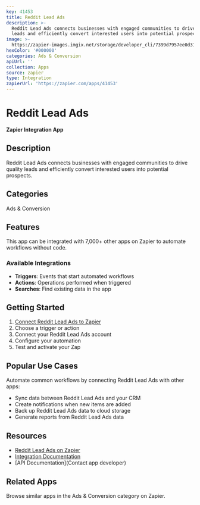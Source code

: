```yaml
---
key: 41453
title: Reddit Lead Ads
description: >-
  Reddit Lead Ads connects businesses with engaged communities to drive quality
  leads and efficiently convert interested users into potential prospects.
image: >-
  https://zapier-images.imgix.net/storage/developer_cli/7399d7957ee0d31df429527304392175.png?auto=format%2Ccompress&ixlib=python-3.0.0&q=50
hexColor: '#000000'
categories: Ads & Conversion
apiUrl: ''
collection: Apps
source: zapier
type: Integration
zapierUrl: 'https://zapier.com/apps/41453'
---
```

# Reddit Lead Ads

**Zapier Integration App**

## Description

Reddit Lead Ads connects businesses with engaged communities to drive quality leads and efficiently convert interested users into potential prospects.

## Categories

Ads & Conversion

## Features

This app can be integrated with 7,000+ other apps on Zapier to automate workflows without code.

### Available Integrations

- **Triggers**: Events that start automated workflows
- **Actions**: Operations performed when triggered
- **Searches**: Find existing data in the app

## Getting Started

1. [Connect Reddit Lead Ads to Zapier](https://zapier.com/apps/41453)
2. Choose a trigger or action
3. Connect your Reddit Lead Ads account
4. Configure your automation
5. Test and activate your Zap

## Popular Use Cases

Automate common workflows by connecting Reddit Lead Ads with other apps:

- Sync data between Reddit Lead Ads and your CRM
- Create notifications when new items are added
- Back up Reddit Lead Ads data to cloud storage
- Generate reports from Reddit Lead Ads data

## Resources

- [Reddit Lead Ads on Zapier](https://zapier.com/apps/41453)
- [Integration Documentation](https://zapier.com/apps/41453/integrations)
- [API Documentation](Contact app developer)

## Related Apps

Browse similar apps in the Ads & Conversion category on Zapier.
